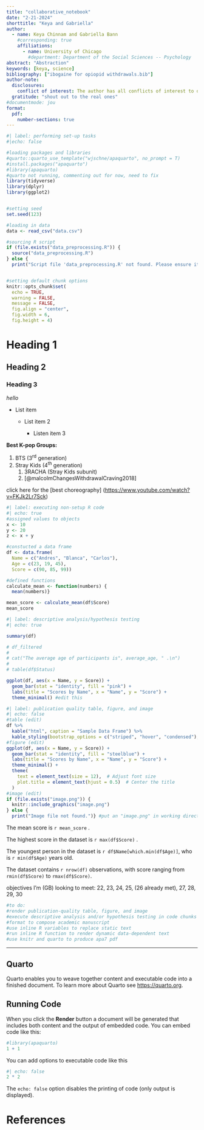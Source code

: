 ```yaml
---
title: "collaborative_notebook"
date: "2-21-2024"
shorttitle: "Keya and Gabriella"
author:
  - name: Keya Chinnam and Gabriella Bann
    #corresponding: true
    affiliations:
      - name: University of Chicago
        #department: Department of the Social Sciences -- Psychology
abstract: "Abstraction"
keywords: [keya, science]
bibliography: ["ibogaine for opiopid withdrawals.bib"]
author-note:
  disclosures:
    conflict of interest: The author has all conflicts of interest to declare.
  gratitude: "shout out to the real ones"
#documentmode: jou
format:
  pdf:
    number-sections: true
---
```


```r
#| label: performing set-up tasks
#|echo: false

#loading packages and libraries
#quarto::quarto_use_template("wjschne/apaquarto", no_prompt = T)
#install.packages("apaquarto")
#library(apaquarto)
#quarto not running, commenting out for now, need to fix
library(tidyverse)
library(dplyr)
library(ggplot2)


#setting seed
set.seed(123)

#loading in data
data <- read_csv("data.csv")

#sourcing R script
if (file.exists("data_preprocessing.R")) {
  source("data_preprocessing.R")
} else {
  print("Script file 'data_preprocessing.R' not found. Please ensure it exists in your working directory.")}


#setting default chunk options
knitr::opts_chunk$set(
  echo = TRUE,
  warning = FALSE,
  message = FALSE,
  fig.align = "center",
  fig.width = 6,
  fig.height = 4)

```

# Heading 1

## Heading 2

### Heading 3

*hello*

-   List item

    -   List item 2

        -   Listen item 3

**Best K-pop Groups:**

1.  BTS (3^rd^ generation)
2.  Stray Kids (4^th^ generation)
    1.  3RACHA (Stray Kids subunit)
    2.  [@malcolmChangesWithdrawalCraving2018]

click here for the \[best choreography\] (<https://www.youtube.com/watch?v=FKJk2Lr7Sck>)

<!-- hello what's up-->

```r
#| label: executing non-setup R code
#| echo: true
#assigned values to objects
x <- 10
y <- 20
z <- x + y

#constucted a data frame
df <- data.frame(
  Name = c("Andres", "Blanca", "Carlos"),
  Age = c(23, 19, 45),
  Score = c(90, 85, 99))

#defined functions
calculate_mean <- function(numbers) {
  mean(numbers)}

mean_score <- calculate_mean(df$Score)
mean_score
```

```r
#| label: descriptive analysis/hypothesis testing
#| echo: true

summary(df)

# df_filtered
# 
# cat("The average age of participants is", average_age, " .\n")
# 
# table(df$Status)

ggplot(df, aes(x = Name, y = Score)) +
  geom_bar(stat = "identity", fill = "pink") +
  labs(title = "Scores by Name", x = "Name", y = "Score") +
  theme_minimal() #edit this
```

```r
#| label: publication quality table, figure, and image
#| echo: false
#table (edit)
df %>%
  kable("html", caption = "Sample Data Frame") %>%
  kable_styling(bootstrap_options = c("striped", "hover", "condensed"), full_width = FALSE)
#figure (edit)
ggplot(df, aes(x = Name, y = Score)) +
  geom_bar(stat = "identity", fill = "steelblue") +
  labs(title = "Scores by Name", x = "Name", y = "Score") +
  theme_minimal() +
  theme(
    text = element_text(size = 12),  # Adjust font size
    plot.title = element_text(hjust = 0.5)  # Center the title
  )
#image (edit)
if (file.exists("image.png")) {
  knitr::include_graphics("image.png")
} else {
  print("Image file not found.")} #put an "image.png" in working directory
```

The mean score is `r mean_score` .

The highest score in the dataset is `r max(df$Score)` .

The youngest person in the dataset is `r df$Name[which.min(df$Age)]`, who is `r min(df$Age)` years old.

The dataset contains `r nrow(df)` observations, with score ranging from `rmin(df$Score)` to `rmax(df$Score)`.

objectives I'm (GB) looking to meet: 22, 23, 24, 25, (26 already met), 27, 28, 29, 30

```r
#to do: 
#render publication-quality table, figure, and image
#execute descriptive analysis and/or hypothesis testing in code chunks
#format to compose academic manuscript
#use inline R variables to replace static text
#run inline R function to render dynamic data-dependent text
#use knitr and quarto to produce apa7 pdf

```

------------------------------------------------------------------------

## Quarto

Quarto enables you to weave together content and executable code into a finished document. To learn more about Quarto see <https://quarto.org>.

## Running Code

When you click the **Render** button a document will be generated that includes both content and the output of embedded code. You can embed code like this:

```r
#library(apaquarto)
1 + 1
```

You can add options to executable code like this

```r
#| echo: false
2 * 2
```

The `echo: false` option disables the printing of code (only output is displayed).

# References

::: {#refs}
:::
